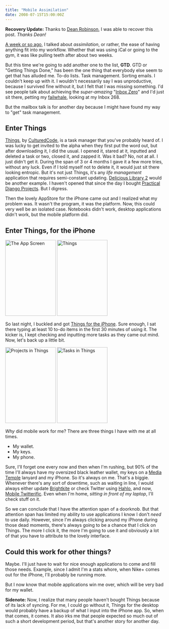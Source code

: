 ```yaml
---
title: "Mobile Assimilation"
date: 2008-07-15T15:00:00Z
---
```


**Recovery Update:** Thanks to [Dean Robinson](http://deanjrobinson.com/), I was able to recover this post. *Thanks Dean!*

[A week or so ago][1], I talked about *assimilation*, or rather, the ease of having anything fit into my workflow. Whether that was using iCal or going to the gym, it was like pulling teeth after about two weeks.

But this time we're going to add another one to the list, **GTD**. GTD or "Getting Things Done," has been the one thing that everybody else seem to get that has alluded me. To-do lists. Task management. Sorting emails. I couldn't keep up with it. I wouldn't necessarily say I was unproductive, because I survived fine without it, but I felt that I was missing something. I'd see people talk about achieving the *super-amazing* "[Inbox Zero][2]" and I'd just sit there, petting my [failwhale][3], looking at my Inbox 268.

But the mailbox talk is for another day because I might have found my way to "get" task management.

## Enter Things

[Things][4], by [CulturedCode][5], is a task manager that you've probably heard of. I was lucky to get invited to the alpha when they first put the word out, but after downloading it, I did the usual. I opened it, stared at it, inputted and deleted a task or two, closed it, and zapped it. Was it bad? No, not at all. I just didn't get it. During the span of 3 or 4 months I gave it a few more tries, without any luck. Even if I told myself not to delete it, it would just sit there looking entropic. But it's not just Things, it's any *life management* application that requires semi-constant updating. [Delicious Library 2][6] would be another example. I haven't opened that since the day I bought [Practical Django Projects][7]. But I digress.

Then the lovely AppStore for the iPhone came out and I realized what my problem was. It wasn't the program, it was the platform. Now, this could very well be an isolated case. Notebooks didn't work, desktop applications didn't work, but the mobile platform did.

## Enter Things, for the iPhone

[<img src="https://farm4.static.flickr.com/3088/2673161628_d766f22277_m.jpg" width="160" height="240" alt="The App Screen" />][13] [<img src="https://farm4.static.flickr.com/3266/2673161670_19b6bee789_m.jpg" width="160" height="240" alt="Things" />][14]

So last night, I buckled and got [Things for the iPhone][8]. Sure enough, I sat there typing at least 10 to-do items in the first 30 minutes of using it. The kicker is, I kept checking and inputting more tasks as they came out mind. Now, let's back up a little bit.

[<img src="https://farm4.static.flickr.com/3239/2672343045_74c2605fa8_m.jpg" width="160" height="240" alt="Projects in Things" />][15] [<img src="https://farm4.static.flickr.com/3157/2672343083_eb8a070af4_m.jpg" width="160" height="240" alt="Tasks in Things" />][16]

*Why* did mobile work for me? There are three things I have with me at all times.

* My wallet.
* My keys.
* My phone.


Sure, I'll forget one every now and then when I'm rushing, but 90% of the time I'll always have my oversized black leather wallet, my keys on a [Media Temple][9] lanyard and my iPhone. So it's always on me. That's a biggie. Whenever there's any sort of downtime, such as waiting in line, I would always either update [Brightkite][10] or check Twitter using [Hahlo][11], and now, [Mobile Twitterific][12]. Even when I'm home, *sitting in front of my laptop*, I'll check stuff on it.

So we can conclude that I have the attention span of a doorknob. But that attention span has limited my ability to use applications I know I don't *need* to use daily. However, since I'm always clicking around my iPhone during those dead moments, there's always going to be a chance that I click on Things. The more I click it, the more I'm going to use it and obviously a lot of that you have to attribute to the lovely interface.

## Could this work for other things?

Maybe. I'll just have to wait for nice enough applications to come and fill those needs. Example, since I admit I'm a stats whore, when Nike+ comes out for the iPhone, I'll probably be running more.

But I now know that mobile applications win me over, which will be very bad for my wallet.

**Sidenote:** Now, I realize that many people haven't bought Things because of its lack of syncing. For me, I could go without it, Things for the desktop would probably have a backup of what I input into the iPhone app. So, when that comes, it comes. It also irks me that people expected so much out of such a short development period, but that's another story for another day.

[1]: http://avalonstar.com/blog/2008/jul/2/can-haz-assimilation/
[2]: http://search.twitter.com/search?q=inbox+zero
[3]: http://failwhale.com/
[4]: http://culturedcode.com/things/
[5]: http://culturedcode.com/
[6]: http://delicious-monster.com/
[7]: http://www.amazon.com/Practical-Django-Projects-Pratical/dp/1590599969
[8]: http://culturedcode.com/things/iphone/
[9]: http://www.mediatemple.net/go/order/?refdom=avalonstar.com
[10]: http://brightkite.com/
[11]: http://hahlo.com/
[12]: http://iconfactory.com/software/twitterrific/
[13]: http://www.flickr.com/photos/avalonstar/2673161628/
[14]: http://www.flickr.com/photos/avalonstar/2673161670/
[15]: http://www.flickr.com/photos/avalonstar/2672343045/
[16]: http://www.flickr.com/photos/avalonstar/2672343083/

